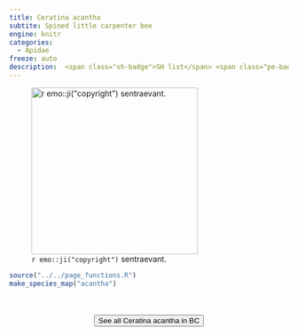 ```yaml
---
title: Ceratina acantha
subtite: Spined little carpenter bee
engine: knitr
categories:
  - Apidae
freeze: auto
description:  <span class="sh-badge">SH list</span> <span class="pe-badge">PM Evidence</span> <span class="gali-badge">Galiano</span>
---
```

![`r emo::ji("copyright")` sentraevant.](https://inaturalist-open-data.s3.amazonaws.com/photos/321208893/large.jpg){height=300}





```r
source("../../page_functions.R")
make_species_map("acantha")
```
<br><br>
<center>


<a href="https://inaturalist.ca/observations?place_id=7085&subview=map&taxon_id=309461"><button type="button" class="btn btn-secondary">See all Ceratina acantha in BC <i class="fa-solid fa-arrow-up-right-from-square"></i> </button></a>
</center>

